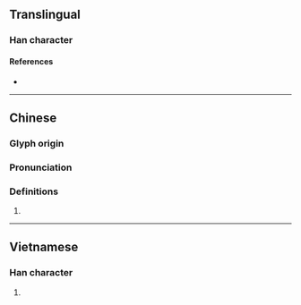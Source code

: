 {{character info/new}}
==Translingual==

===Han character===
{{Han char|rn=75|rad=木|as=08|sn=12|four=46981|canj=DBMC|ids=⿰木具}}

====References====
* {{Han ref|kx=0535.250|dkj=15013|hdz=21231.090|uh=6907|ud=26887|bh=D9BC|bd=55740}}

----

==Chinese==
{{zh-forms}}

===Glyph origin===
{{Han etym}}

===Pronunciation===
{{zh-pron
|m=jǔ
|c=geoi2
|mc=y
|oc=y
|cat=
}}

===Definitions===
{{zh-hanzi}}

# {{rfdef|zh}}

----

==Vietnamese==

===Han character===
{{vi-hantu|rs=木08|gụ}}

# {{defn|lang=vi|sort=木08}}
